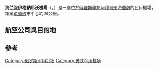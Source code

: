 {{多個問題|
{{expand|time=2015-03-21T09:03:55+00:00}}
{{refimprove|time=2015-03-21T09:03:55+00:00}}
}}
{{Infobox airport
| name         = 海蘭泡伊格納耶沃機場<br>Аэропорт Игнатьево<br>Ignatyevo Airport
| nativename-a = 
| image        = Ignatyevo.JPG
| image-width  = 200
| IATA         = BQS
| ICAO         = UHBB
| type         = 民用
| owner        =
| operator     = Amur Oblast State Unitary Enterprise "Airport Blagoveshchensk"
| city         = {{RUS}}[[海蘭泡|海蘭泡]]
| location     = {{flagicon|RUS}} 俄羅斯[[海蘭泡|海蘭泡]]
| elevation-f  = 640
| elevation-m  = 195
| coordinates  = {{coord|50|25|30|N|127|24|48|E|type:airport}}
| website      = http://www.amurair.ru
| metric-rwy   = y
| r1-number    = 18/36
| r1-length-f  = 9,256
| r1-length-m  = 2,821
| r1-surface   = [[瀝青|瀝青]]
| footnotes    =
}}
'''海兰泡伊格納耶沃機場'''（{{lang-ru|Аэропорт Игнатьево}}，{{Airport codes|BQS|UHBB}}）是一座位於[[俄羅斯聯邦|俄羅斯聯邦]][[阿穆爾州|阿穆爾州]][[海蘭泡|海蘭泡]]的民用機場，距離[[海蘭泡|海蘭泡]]市中心約20公里。

==航空公司與目的地==
{{Airport-dest-list
|[[俄羅斯航空|俄羅斯航空]]| 莫斯科-謝列梅傑沃
|{{tsl|en|Angara Airlines|安加拉航空}}| 新西伯利亞<ref>{{cite web|title=РАСПИСАНИЕ|url=http://angara.aero/docs/schedule.pdf|publisher=Angara Airlines|accessdate=16 January 2013|archive-date=2013-01-23|archive-url=https://web.archive.org/web/20130123231749/http://angara.aero/docs/schedule.pdf|dead-url=yes}}</ref>
|{{tsl|en|IrAero|伊爾航空}}| [[哈巴罗夫斯克新机场|哈巴罗夫斯克]]<ref name=IrAeroVVO>{{cite web|title=Во Владивосток с "ИрАэро"|url=http://iraero.ru/company/news/vo-vladivostok-s-%C2%ABiraero%C2%BB|work=Новости компании|publisher=Авиакомпания «ИрАэро»|accessdate=16 October 2013|deadurl=yes|archiveurl=https://web.archive.org/web/20131017042211/http://iraero.ru/company/news/vo-vladivostok-s-%C2%ABiraero%C2%BB|archivedate=2013年10月17日}}</ref>、[[符拉迪沃斯托克国际机场|符拉迪沃斯托克]]
|[[克拉斯诺亚尔斯克航空_(1956年)|克拉斯航空]]| 克拉斯諾亞爾斯克
|[[西伯利亚航空|西伯利亚航空]]| 新西伯利亞
|[[烏拉爾航空|烏拉爾航空]]| 葉卡捷琳堡
|[[维姆航空|维姆航空]]| [[莫斯科多莫杰多沃机场|莫斯科-多莫多傑沃]]
|[[雅庫特航空|雅庫特航空]]| [[哈爾濱国际机场|哈爾濱]]、[[哈巴罗夫斯克新机场|哈巴罗夫斯克]]、[[伏努科沃國際机场|莫斯科-伏努科沃]]、[[秦皇岛山海关机场|秦皇岛]]、雅庫茨克<br>'''季節性'''：[[威海大水泊国际机场|威海]]、[[三亞鳳凰國際機場|三亞]]、[[仁川国际机场|首爾-仁川]]
}}

==參考==
{{REFLIST}}

[[Category:俄罗斯军用机场|Category:俄罗斯军用机场]]
[[Category:苏联军用机场|Category:苏联军用机场]]